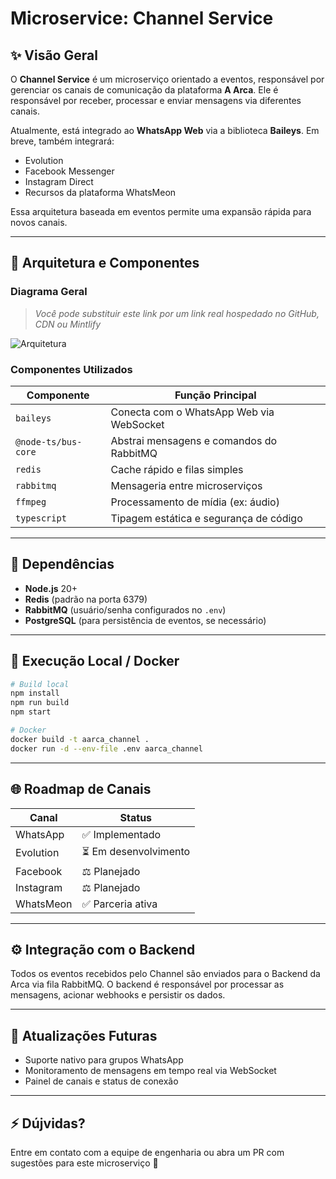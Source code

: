 # Microservice: Channel Service

## ✨ Visão Geral
O **Channel Service** é um microserviço orientado a eventos, responsável por gerenciar os canais de comunicação da plataforma **A Arca**. Ele é responsável por receber, processar e enviar mensagens via diferentes canais.

Atualmente, está integrado ao **WhatsApp Web** via a biblioteca **Baileys**. Em breve, também integrará:

- Evolution
- Facebook Messenger
- Instagram Direct
- Recursos da plataforma WhatsMeon

Essa arquitetura baseada em eventos permite uma expansão rápida para novos canais.

---

## 📆 Arquitetura e Componentes

### Diagrama Geral
> _Você pode substituir este link por um link real hospedado no GitHub, CDN ou Mintlify_

![Arquitetura](https://user-images.githubusercontent.com/placeholder/microservice-diagram.png)

### Componentes Utilizados

| Componente             | Função Principal                                     |
|------------------------|--------------------------------------------------|
| `baileys`              | Conecta com o WhatsApp Web via WebSocket        |
| `@node-ts/bus-core`    | Abstrai mensagens e comandos do RabbitMQ        |
| `redis`                | Cache rápido e filas simples                    |
| `rabbitmq`             | Mensageria entre microserviços                 |
| `ffmpeg`               | Processamento de mídia (ex: áudio)            |
| `typescript`           | Tipagem estática e segurança de código           |

---

## 🔗 Dependências

- **Node.js** 20+
- **Redis** (padrão na porta 6379)
- **RabbitMQ** (usuário/senha configurados no `.env`)
- **PostgreSQL** (para persistência de eventos, se necessário)

---

## 🚀 Execução Local / Docker

```bash
# Build local
npm install
npm run build
npm start

# Docker
docker build -t aarca_channel .
docker run -d --env-file .env aarca_channel
```

---

## 🌐 Roadmap de Canais

| Canal         | Status             |
|---------------|--------------------|
| WhatsApp      | ✅ Implementado   |
| Evolution     | ⏳ Em desenvolvimento |
| Facebook      | ⚖ Planejado     |
| Instagram     | ⚖ Planejado     |
| WhatsMeon     | ✅ Parceria ativa |

---

## ⚙ Integração com o Backend

Todos os eventos recebidos pelo Channel são enviados para o Backend da Arca via fila RabbitMQ. O backend é responsável por processar as mensagens, acionar webhooks e persistir os dados.

---

## 📅 Atualizações Futuras

- Suporte nativo para grupos WhatsApp
- Monitoramento de mensagens em tempo real via WebSocket
- Painel de canais e status de conexão

---

## ⚡ Dújvidas?
Entre em contato com a equipe de engenharia ou abra um PR com sugestões para este microserviço 🚀

